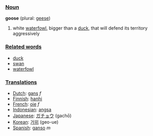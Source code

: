 ===[[Noun]]===

'''goose''' (plural: [[geese]])

#white [[waterfowl]], bigger than a [[duck]], that will defend its territory aggressively

===[[Related word]]s===

*[[duck]]
*[[swan]]
*[[waterfowl]]

===[[Translation]]s===
*[[Dutch]]: [[gans]] ''f''
*[[Finnish]]: [[hanhi]]
*[[French]]: [[oie]] ''f''
*[[Indonesian]]: [[angsa]]
*[[Japanese]]: [[ガチョウ]] (gachō)
*[[Korean]]: [[거위]] (geo-ue)
*[[Spanish]]: [[ganso]] ''m''
